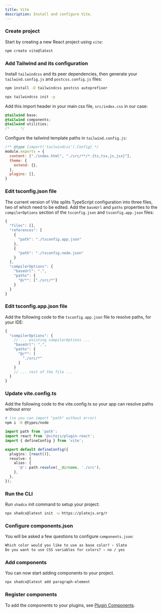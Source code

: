 ```yaml
---
title: Vite
description: Install and configure Vite.
---
```


<Steps>

### Create project

Start by creating a new React project using `vite`:

```bash
npm create vite@latest
```

### Add Tailwind and its configuration

Install `tailwindcss` and its peer dependencies, then generate your `tailwind.config.js` and `postcss.config.js` files:

```bash
npm install -D tailwindcss postcss autoprefixer

npx tailwindcss init -p
```

Add this import header in your main css file, `src/index.css` in our case:

```css {1-3} showLineNumbers
@tailwind base;
@tailwind components;
@tailwind utilities;
/* ... */
```

Configure the tailwind template paths in `tailwind.config.js`:

```js {3}
/** @type {import('tailwindcss').Config} */
module.exports = {
  content: ["./index.html", "./src/**/*.{ts,tsx,js,jsx}"],
  theme: {
    extend: {},
  },
  plugins: [],
}
```

### Edit tsconfig.json file

The current version of Vite splits TypeScript configuration into three files, two of which need to be edited.
Add the `baseUrl` and `paths` properties to the `compilerOptions` section of the `tsconfig.json` and
`tsconfig.app.json` files:

```ts {11-16} showLineNumbers
{
  "files": [],
  "references": [
    {
      "path": "./tsconfig.app.json"
    },
    {
      "path": "./tsconfig.node.json"
    }
  ],
  "compilerOptions": {
    "baseUrl": ".",
    "paths": {
      "@/*": ["./src/*"]
    }
  }
}
```

### Edit tsconfig.app.json file

Add the following code to the `tsconfig.app.json` file to resolve paths, for your IDE:

```ts {4-9} showLineNumbers
{
  "compilerOptions": {
    // ... existing compilerOptions ...
    "baseUrl": ".",
    "paths": {
      "@/*": [
        "./src/*"
      ]
    }
    // ... rest of the file ...
  }
}
```

### Update vite.config.ts

Add the following code to the vite.config.ts so your app can resolve paths without error

```bash
# (so you can import "path" without error)
npm i -D @types/node
```

```typescript
import path from 'path';
import react from '@vitejs/plugin-react';
import { defineConfig } from 'vite';

export default defineConfig({
  plugins: [react()],
  resolve: {
    alias: {
      '@': path.resolve(__dirname, './src'),
    },
  },
});
```

### Run the CLI

Run `shadcx` init command to setup your project:

```bash
npx shadcx@latest init -u https://platejs.org/r
```

### Configure components.json

You will be asked a few questions to configure `components.json`:

```txt showLineNumbers
Which color would you like to use as base color? › Slate
Do you want to use CSS variables for colors? › no / yes
```

### Add components

You can now start adding components to your project.

```bash
npx shadcx@latest add paragraph-element
```

### Register components

To add the components to your plugins, see [Plugin Components](/docs/plugin-components#register-components).

</Steps>

